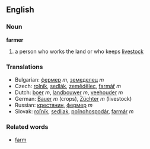 ==English==

===Noun===
'''farmer'''

# a person who works the land or who keeps [[livestock]]

=== Translations ===

*Bulgarian: [[фермер]] ''m'', [[земеделец]] ''m''
*Czech: [[rolník]], [[sedlák]], [[zemědělec]], [[farmář]]  ''m''
*Dutch:  [[boer]] ''m'', [[landbouwer]] ''m'', [[veehouder]] ''m''
*German: [[Bauer]] ''m'' (crops), [[Züchter]] ''m'' (livestock)
*Russian: [[крeстянин]],  [[фeрмeр]]  ''m''
*Slovak: [[roľník]], [[sedliak]], [[poľnohospodár]], [[farmár]]  ''m''

===Related words===

*[[farm]]